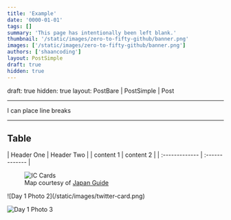 ```yaml
---
title: 'Example'
date: '0000-01-01'
tags: []
summary: 'This page has intentionally been left blank.'
thumbnail: '/static/images/zero-to-fifty-github/banner.png'
images: ['/static/images/zero-to-fifty-github/banner.png']
authors: ['shaancoding']
layout: PostSimple
draft: true
hidden: true
---
```


<div className="tocr not-prose">
    <TOCInline
        toc={[
            { value: 'Intro', url: '/blog/japan-retrospective#intro', depth: 1 },
            { value: 'Fundamentals', url: '/blog/japan-retrospective#fundamentals', depth: 1 },
            { value: 'The Itinerary', url: '/blog/japan-retrospective#the-itinerary', depth: 1 },
            { value: 'Daily Log', url: '/blog/japan-retrospective#daily-log', depth: 1 },
            { value: 'Day 0: Arrival at KIX', url: '/blog/japan-retrospective/day-0', depth: 2 },
            {
                value: 'Day 1: Osaka Day Trip',
                url: '/blog/japan-retrospective/day-1',
                depth: 2,
                active: true,
            },
            { value: 'Day 2: Nara Day Trip', url: '/blog/japan-retrospective/day-2', depth: 2 },
            { value: 'Day 3: East Kyoto', url: '/blog/japan-retrospective/day-3', depth: 2 },
            { value: 'Day 4: West/Central Kyoto', url: '/blog/japan-retrospective/day-4', depth: 2 },
        ]}
        title="Daily Log"
        rightAlign
    />
</div>

draft: true
hidden: true
layout: PostBare | PostSimple | Post

---

I can place line breaks

---

<Box text="Warning: Automated following may result in account restrictions on GitHub. Use this method cautiously and at your own risk." type="warning" />

<CodeBlock language="python" 
fileName="followBot.py"
src="zero-to-fifty-github/codeblock-one"
/>

## Table

| Header One     | Header Two     |
| content 1      | content 2      |
| :------------- | :------------- |

<figure>
    <img
        className="w-full lg:w-2/3"
        src="https://www.japan-guide.com/g24/2359_map_2403b.png"
        alt="IC Cards"
    />
    <figcaption className="text-center text-muted-foreground">
        Map courtesy of <a href="https://www.japan-guide.com">Japan Guide</a>
    </figcaption>
</figure>

<div className="flex gap-2 -my-4">
![Day 1 Photo 2](/static/images/twitter-card.png)

![Day 1 Photo 3](/static/images/twitter-card.png)
</div>

<Challenge
    title="Blind Infection 1"
    solvers="jktrn"
    authors="Battlemonger"
    genre="forensics"
    points="470"
    solves="23"
    description="*Investigator*: It looks like your files were encrypted — do you have a backup?  
        *Me*: Online, yes, but even the backup links got encrypted. Can you help me find anything?"
    files="[chall.zip](https://drive.google.com/u/0/uc?id=1d3vuYvnIRR1Nr0y-_g-Z5IjU3T4cZcAV)"
/>

<CodeBlock src="sekaictf-2022/bi1-recon" terminal rawHTML />
<CodeBlock src="sekaictf-2022/bi1-grep" terminal rawHTML />

<Box text="**Blind Infection 2**: `SEKAI{R3m3b3r_k1Dz_@lway5_84cKUp}`" type="flag" />

<StaticTweet
    avatar="https://pbs.twimg.com/profile_images/1516810637858545668/UKYxlCqh_400x400.jpg"
    username="Project Sekai CTF"
    handle="ProjectSEKAIctf"
    date="August 7, 2023"
    text="Come play SekaiCTF 2023, where we have...  
    Wait, this is a CTF challenge?! [#SekaiCTF](https://twitter.com/hashtag/SekaiCTF) [#Teaser](https://twitter.com/hashtag/Teaser)"
    src="https://twitter.com/ProjectSEKAIctf/status/1688745825504268288"
    video="/static/images/sekaictf-2023/preview.mp4"
/>

> <CodeBlock src="sekaictf-2023/example-json" language="json" showLineNumbers={false} terminal />

